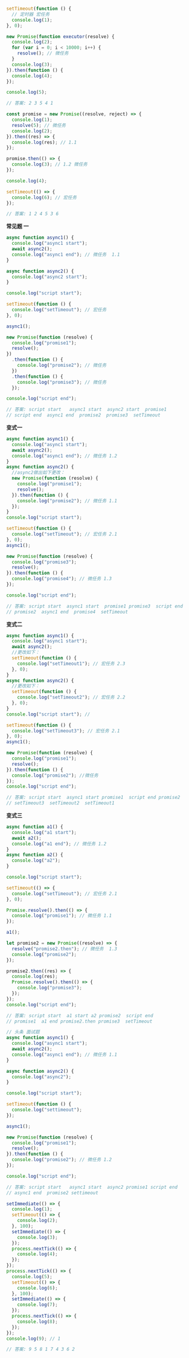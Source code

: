 
```js
setTimeout(function () {
  // 定时器 宏任务
  console.log(1);
}, 0);

new Promise(function executor(resolve) {
  console.log(2);
  for (var i = 0; i < 10000; i++) {
    resolve(); // 微任务
  }
  console.log(3);
}).then(function () {
  console.log(4);
});

console.log(5);

// 答案: 2 3 5 4 1
```

```js
const promise = new Promise((resolve, reject) => {
  console.log(1);
  resolve(5); // 微任务
  console.log(2);
}).then((res) => {
  console.log(res); // 1.1
});

promise.then(() => {
  console.log(3); // 1.2 微任务
});

console.log(4);

setTimeout(() => {
  console.log(6); // 宏任务
});

// 答案: 1 2 4 5 3 6
```

**常见题 一**

```js
async function async1() {
  console.log("async1 start");
  await async2();
  console.log("async1 end"); // 微任务  1.1
}

async function async2() {
  console.log("async2 start");
}

console.log("script start");

setTimeout(function () {
  console.log("setTimeout"); // 宏任务
}, 0);

async1();

new Promise(function (resolve) {
  console.log("promise1");
  resolve();
})
  .then(function () {
    console.log("promise2"); // 微任务
  })
  .then(function () {
    console.log("promise3"); // 微任务
  });

console.log("script end");

// 答案: script start   async1 start  async2 start  promise1
// script end  async1 end  promise2  promise3  setTimeout
```

**变式一**

```js
async function async1() {
  console.log("async1 start");
  await async2();
  console.log("async1 end"); // 微任务 1.2
}
async function async2() {
  //async2做出如下更改：
  new Promise(function (resolve) {
    console.log("promise1");
    resolve();
  }).then(function () {
    console.log("promise2"); // 微任务 1.1
  });
}
console.log("script start");

setTimeout(function () {
  console.log("setTimeout"); // 宏任务 2.1
}, 0);
async1();

new Promise(function (resolve) {
  console.log("promise3");
  resolve();
}).then(function () {
  console.log("promise4"); // 微任务 1.3
});

console.log("script end");

// 答案: script start  async1 start  promise1 promise3  script end
// promise2  async1 end  promise4  setTimeout
```

**变式二**

```js
async function async1() {
  console.log("async1 start");
  await async2();
  //更改如下：
  setTimeout(function () {
    console.log("setTimeout1"); // 宏任务 2.3
  }, 0);
}
async function async2() {
  //更改如下：
  setTimeout(function () {
    console.log("setTimeout2"); // 宏任务 2.2
  }, 0);
}
console.log("script start"); //

setTimeout(function () {
  console.log("setTimeout3"); // 宏任务 2.1
}, 0);
async1();

new Promise(function (resolve) {
  console.log("promise1");
  resolve();
}).then(function () {
  console.log("promise2"); //微任务
});
console.log("script end");

// 答案: script start  async1 start promise1  script end promise2
// setTimeout3  setTimeout2  setTimeout1
```

**变式三**

```js
async function a1() {
  console.log("a1 start");
  await a2();
  console.log("a1 end"); // 微任务 1.2
}
async function a2() {
  console.log("a2");
}

console.log("script start");

setTimeout(() => {
  console.log("setTimeout"); // 宏任务 2.1
}, 0);

Promise.resolve().then(() => {
  console.log("promise1"); // 微任务 1.1
});

a1();

let promise2 = new Promise((resolve) => {
  resolve("promise2.then"); // 微任务  1.3
  console.log("promise2");
});

promise2.then((res) => {
  console.log(res);
  Promise.resolve().then(() => {
    console.log("promise3");
  });
});
console.log("script end");

// 答案: script start  a1 start a2 promise2  script end
// promise1  a1 end promise2.then promise3  setTimeout
```

```js
// 头条 面试题
async function async1() {
  console.log("async1 start");
  await async2();
  console.log("async1 end"); // 微任务 1.1
}

async function async2() {
  console.log("async2");
}

console.log("script start");

setTimeout(function () {
  console.log("settimeout");
});

async1();

new Promise(function (resolve) {
  console.log("promise1");
  resolve();
}).then(function () {
  console.log("promise2"); // 微任务 1.2
});

console.log("script end");

// 答案: script start   async1 start  async2 promise1 script end
// async1 end  promise2 settimeout
```

```js
setImmediate(() => {
  console.log(1);
  setTimeout(() => {
    console.log(2);
  }, 100);
  setImmediate(() => {
    console.log(3);
  });
  process.nextTick(() => {
    console.log(4);
  });
});
process.nextTick(() => {
  console.log(5);
  setTimeout(() => {
    console.log(6);
  }, 100);
  setImmediate(() => {
    console.log(7);
  });
  process.nextTick(() => {
    console.log(8);
  });
});
console.log(9); // 1

// 答案: 9 5 8 1 7 4 3 6 2
```
